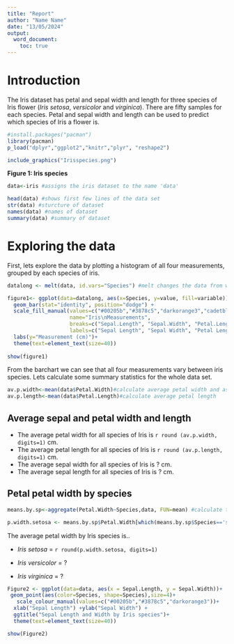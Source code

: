 ---
title: "Report"
author: "Name Name"
date: "13/05/2024"
output: 
  word_document:
    toc: true
---


# Introduction  

The Iris dataset has petal and sepal width and length for three species of Iris flower (*Iris setosa*, *versicolor* and *virginica*). There are fifty samples for each species. Petal and sepal width and length can be used to predict which species of Iris a flower is. 

```{r chunk 1, message=FALSE, echo=TRUE, warning=FALSE}

#install.packages("pacman")
library(pacman)
p_load("dplyr","ggplot2","knitr","plyr", "reshape2")

include_graphics("Irisspecies.png")

```
  

**Figure 1: Iris species** 

```{r chunk 2, include=FALSE, message=FALSE, echo=FALSE, warning=FALSE}

data<-iris #assigns the iris dataset to the name 'data' 

head(data) #shows first few lines of the data set
str(data) #sturcture of dataset
names(data) #names of dataset
summary(data) #summary of dataset
```

# Exploring the data

First, lets explore the data by plotting a histogram of all four measurements, grouped by each species of iris. 

```{r chunk 3, message=FALSE, echo=FALSE, warning=FALSE, fig.width=14, fig.height=20, fig.cap="Length and width in cm by Iris species"}

datalong <- melt(data, id.vars="Species") #melt changes the data from wide to long format using 

figure1<- ggplot(data=datalong, aes(x=Species, y=value, fill=variable))+
  geom_bar(stat="identity", position="dodge") +
  scale_fill_manual(values=c("#00205b","#3878c5","darkorange3","cadetblue3"),
                    name="Iris\nMeasurements",
                    breaks=c("Sepal.Length", "Sepal.Width", "Petal.Length", "Petal.Width"),
                    labels=c("Sepal Length", "Sepal Width", "Petal Length", "Petal Width"))+
  labs(y="Measurement (cm)")+
  theme(text=element_text(size=40))
   
show(figure1)
```

From the barchart we can see that all four measurements vary between iris species. Lets calculate some summary statistics for the whole data set. 

```{r chunk 4, include=FALSE}

av.p.width<-mean(data$Petal.Width)#calculate average petal width and assign to name 
av.p.length<-mean(data$Petal.Length)#calculate average petal length

```


## Average sepal and petal width and length  

* The average petal width for all species of Iris is `r round (av.p.width, digits=1)` cm.
* The average petal length for all species of Iris is `r round (av.p.length, digits=1)` cm.
* The average sepal width for all species of Iris is ? cm.
* The average sepal length for all species of Iris is ? cm.

## Petal petal width by species


```{r chunk 5, include=FALSE}

means.by.sp<-aggregate(Petal.Width~Species,data, FUN=mean) #calculate the average petal width for each species 

p.width.setosa <- means.by.sp$Petal.Width[which(means.by.sp$Species=='setosa',)]

```

The average petal width by Iris species is..  

* *Iris setosa* = `r round(p.width.setosa, digits=1)`  

* *Iris versicolor* =  ?

* *Iris virginica* =  ?



```{r chunk 6, message=FALSE, echo=FALSE, fig.width=14, fig.height=10, fig.cap="Sepal length and Sepal width in cm by Iris species"}
 
Figure2 <- ggplot(data=data, aes(x = Sepal.Length, y = Sepal.Width))+
 geom_point(aes(color=Species, shape=Species),size=4)+
   scale_colour_manual(values=c("#00205b","#3878c5","darkorange3"))+
  xlab("Sepal Length") +ylab("Sepal Width") +
  ggtitle("Sepal Length and Width by Iris species")+
  theme(text=element_text(size=40))

show(Figure2)

```



